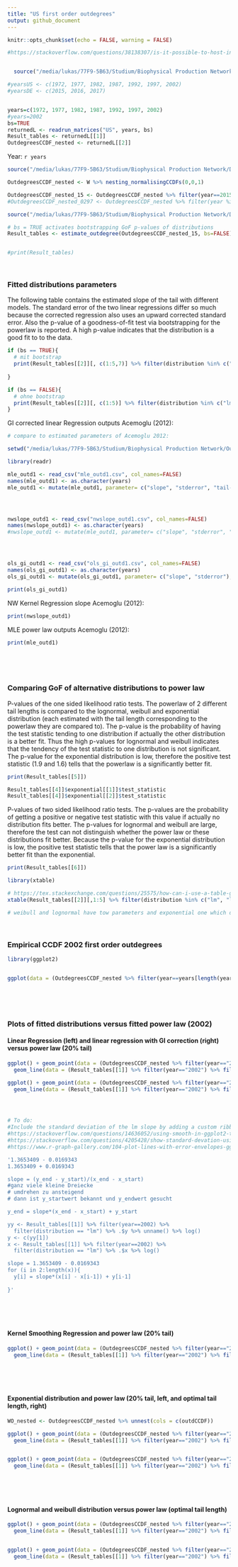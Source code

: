 ```yaml
---
title: "US first order outdegrees"
output: github_document
---
```




```r
knitr::opts_chunk$set(echo = FALSE, warning = FALSE)
```


```r

#https://stackoverflow.com/questions/38138307/is-it-possible-to-host-interactive-r-markdown-files-on-github-pages


  source("/media/lukas/77F9-5B63/Studium/Biophysical Production Network/Daten/IO-Deutschland/1_3_readAndRunOutdegrees.R")

#yearsUS <- c(1972, 1977, 1982, 1987, 1992, 1997, 2002)
#yearsDE <- c(2015, 2016, 2017)


years=c(1972, 1977, 1982, 1987, 1992, 1997, 2002)
#years=2002
bs=TRUE
returnedL <- readrun_matrices("US", years, bs)
Result_tables <- returnedL[[1]]
OutdegreesCCDF_nested <- returnedL[[2]]

```

Year: `r years`



```r

source("/media/lukas/77F9-5B63/Studium/Biophysical Production Network/Daten/IO-Deutschland/1_1_nestings_CCDFs.R")

OutdegreesCCDF_nested <- W %>% nesting_normalisingCCDFs(0,0,1)

```



```r

OutdegreesCCDF_nested_15 <- OutdegreesCCDF_nested %>% filter(year==2015)
#OutdegreesCCDF_nested_0297 <- OutdegreesCCDF_nested %>% filter(year %in% c(1997,2002))

source("/media/lukas/77F9-5B63/Studium/Biophysical Production Network/Daten/IO-Deutschland/1_2_estimations_outdegree_smaller.R")

# bs = TRUE activates bootstrapping GoF p-values of distributions 
Result_tables <- estimate_outdegree(OutdegreesCCDF_nested_15, bs=FALSE)


#print(Result_tables)


```


$~$

### Fitted distributions parameters

The following table contains the estimated slope of the tail with different models. The standard error of the two linear regressions differ so much because the corrected regression also uses an upward corrected standard error. Also the p-value of a goodness-of-fit test via bootstrapping for the powerlaw is reported. A high p-value indicates that the distribution is a good fit to to the data.

```r

if (bs == TRUE){
  # mit bootstrap
  print(Result_tables[[2]][, c(1:5,7)] %>% filter(distribution %in% c("lm", "lm_GIcorrect",  "ksr", "powerlaw", "powerlaw_exogcut")), n=50)
  
}

if (bs == FALSE){
  # ohne bootstrap
  print(Result_tables[[2]][, c(1:5)] %>% filter(distribution %in% c("lm", "lm_GIcorrect",  "ksr", "powerlaw", "powerlaw_exogcut")), n=50)
}

```


GI corrected linear Regression outputs Acemoglu (2012):

```r
# compare to estimated parameters of Acemoglu 2012:

setwd("/media/lukas/77F9-5B63/Studium/Biophysical Production Network/Outputmultiplier/Acemoglu2012_NetworkOriginsOfAggregate_9623_data_and_programs_0")

library(readr)

mle_outd1 <- read_csv("mle_outd1.csv", col_names=FALSE)
names(mle_outd1) <- as.character(years)
mle_outd1 <- mutate(mle_outd1, parameter= c("slope", "stderror", "tail-length"), .before = "1972")




nwslope_outd1 <- read_csv("nwslope_outd1.csv", col_names=FALSE)
names(nwslope_outd1) <- as.character(years)
#nwslope_outd1 <- mutate(mle_outd1, parameter= c("slope", "stderror", "tail-length"), .before = "1972")




ols_gi_outd1 <- read_csv("ols_gi_outd1.csv", col_names=FALSE)
names(ols_gi_outd1) <- as.character(years)
ols_gi_outd1 <- mutate(ols_gi_outd1, parameter= c("slope", "stderror"), .before = "1972")

print(ols_gi_outd1)

```

NW Kernel Regression slope Acemoglu (2012): 

```r

print(nwslope_outd1)

```


MLE power law outputs Acemoglu (2012):

```r

print(mle_outd1)

```




$~$

$~$


### Comparing GoF of alternative distributions to power law

P-values of the one sided likelihood ratio tests. The powerlaw of 2 different tail lengths is compared to the lognormal, weibull and exponential distribution (each estimated with the tail length corresponding to the powerlaw they are compared to). The p-value is the probability of having the test statistic tending to one distribution if actually the other distribution is a better fit. Thus the high p-values for lognormal and weibull indicates that the tendency of the test statistic to one distribution is not significant. The p-value for the exponential distribution is low, therefore the positive test statistic (1.9 and 1.6) tells that the powerlaw is a significantly better fit.



```r

print(Result_tables[[5]])

Result_tables[[4]]$exponential[[1]]$test_statistic
Result_tables[[4]]$exponential[[2]]$test_statistic

```

P-values of two sided likelihood ratio tests. The p-values are the probability of getting a positive or negative test statistic with this value if actually no distribution fits better. The p-values for lognormal and weibull are large, therefore the test can not distinguish whether the power law or these distributions fit better. Because the p-value for the exponential distribution is low, the positive test statistic tells that the power law is a significantly better fit than the exponential.


```r

print(Result_tables[[6]])

```


```r

library(xtable)

# https://tex.stackexchange.com/questions/25575/how-can-i-use-a-table-generated-by-r-in-latex
xtable(Result_tables[[2]][,1:5] %>% filter(distribution %in% c("lm", "lm_GIcorrect", "powerlaw", "powerlaw_exogcut")), type = "latex")

# weibull and lognormal have tow parameters and exponential one which doesn't compare well to slope of lm, so I don't report them

```

$~$

### Empirical CCDF 2002 first order outdegrees

```r

library(ggplot2)


ggplot(data = (OutdegreesCCDF_nested %>% filter(year==years[length(years)]) %>% .$outdCCDF %>% .[[1]])) + geom_point(, mapping = aes(x=outdegree, y=CCDF), shape=1) + geom_density(aes(x=outdegree), colour="tomato2") + theme_minimal()

```


$~$

$~$

### Plots of fitted distributions versus fitted power law (2002)
#### Linear Regression (left) and linear regression with GI correction (right) versus power law (20% tail)

```r


ggplot() + geom_point(data = (OutdegreesCCDF_nested %>% filter(year=="2002") %>% .$outdCCDF %>% .[[1]]), mapping = aes( x=log(outdegree), y=log(CCDF)), shape=1) + 
  geom_line(data = (Result_tables[[1]] %>% filter(year=="2002") %>% filter(distribution %in% c("lm", "powerlaw_exogcut"))) , mapping = aes(x=log(x), y=log(y), color=distribution, linetype=distribution)) + theme_minimal() #+ ylim(-7.5,0)

ggplot() + geom_point(data = (OutdegreesCCDF_nested %>% filter(year=="2002") %>% .$outdCCDF %>% .[[1]]), mapping = aes( x=log(outdegree), y=log(CCDF)), shape=1) + 
  geom_line(data = (Result_tables[[1]] %>% filter(year=="2002") %>% filter(distribution %in% c("lm_GIcorrect", "powerlaw_exogcut"))) , mapping = aes(x=log(x), y=log(y), color=distribution, linetype=distribution)) + theme_minimal() #+ ylim(-7.5,0)




# To do:
#Include the standard deviation of the lm slope by adding a custom ribbon:
#https://stackoverflow.com/questions/14636052/using-smooth-in-ggplot2-to-fit-a-linear-model-using-the-errors-given-in-the-data
#https://stackoverflow.com/questions/4205428/show-standard-devation-using-geom-smooth-and-ggplot
#https://www.r-graph-gallery.com/104-plot-lines-with-error-envelopes-ggplot2.html

'1.3653409 - 0.0169343
1.3653409 + 0.0169343

slope = (y_end - y_start)/(x_end - x_start)
#ganz viele kleine Dreiecke
# umdrehen zu ansteigend
# dann ist y_startwert bekannt und y_endwert gesucht

y_end = slope*(x_end - x_start) + y_start

yy <- Result_tables[[1]] %>% filter(year==2002) %>% 
  filter(distribution == "lm") %>% .$y %>% unname() %>% log()
y <- c(yy[1])
x <- Result_tables[[1]] %>% filter(year==2002) %>% 
  filter(distribution == "lm") %>% .$x %>% log()

slope = 1.3653409 - 0.0169343
for (i in 2:length(x)){
  y[i] = slope*(x[i] - x[i-1]) + y[i-1]
  
}'


```


$~$

$~$

#### Kernel Smoothing Regression and power law (20% tail)
```r

ggplot() + geom_point(data = (OutdegreesCCDF_nested %>% filter(year=="2002") %>% .$outdCCDF %>% .[[1]]), mapping = aes( x=log(outdegree), y=log(CCDF)), shape=1) + 
  geom_line(data = (Result_tables[[1]] %>% filter(year=="2002") %>% filter(distribution %in% c("ksr", "powerlaw_exogcut"))) , mapping = aes(x=log(x), y=log(y), color=distribution, linetype=distribution)) + theme_minimal() #+ ylim(-7.5,0)

```

$~$

$~$

#### Exponential distribution and power law (20\% tail, left, and optimal tail length, right)

```r

WO_nested <- OutdegreesCCDF_nested %>% unnest(cols = c(outdCCDF))

ggplot() + geom_point(data = (OutdegreesCCDF_nested %>% filter(year=="2002") %>% .$outdCCDF %>% .[[1]]), mapping = aes( x=log(outdegree), y=log(CCDF)), shape=1) + 
  geom_line(data = (Result_tables[[1]] %>% filter(year=="2002") %>% filter(distribution %in% c("exponential_exogcut", "powerlaw_exogcut"))) , mapping = aes(x=log(x), y=log(y), color=distribution, linetype=distribution)) + theme_minimal() + ylim(-7.5,0)


ggplot() + geom_point(data = (OutdegreesCCDF_nested %>% filter(year=="2002") %>% .$outdCCDF %>% .[[1]]), mapping = aes( x=log(outdegree), y=log(CCDF)), shape=1) + 
  geom_line(data = (Result_tables[[1]] %>% filter(year=="2002") %>% filter(distribution %in% c("exponential", "powerlaw"))) , mapping = aes(x=log(x), y=log(y), color=distribution, linetype=distribution)) + theme_minimal() + ylim(-7.5,0)

```

$~$

$~$


#### Lognormal and weibull distribution versus power law (optimal tail length)

```r

ggplot() + geom_point(data = (OutdegreesCCDF_nested %>% filter(year=="2002") %>% .$outdCCDF %>% .[[1]]), mapping = aes( x=log(outdegree), y=log(CCDF)), shape=1) + 
  geom_line(data = (Result_tables[[1]] %>% filter(year=="2002") %>% filter(distribution %in% c("lognormal", "powerlaw"))) , mapping = aes(x=log(x), y=log(y), color=distribution, linetype=distribution)) + theme_minimal()


ggplot() + geom_point(data = (OutdegreesCCDF_nested %>% filter(year=="2002") %>% .$outdCCDF %>% .[[1]]), mapping = aes( x=log(outdegree), y=log(CCDF)), shape=1) + 
  geom_line(data = (Result_tables[[1]] %>% filter(year=="2002") %>% filter(distribution %in% c("weibull", "powerlaw"))) , mapping = aes(x=log(x), y=log(y), color=distribution, linetype=distribution)) + theme_minimal()


```





